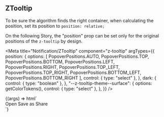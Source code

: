 
## ZTooltip

To be sure the algorithm finds the right container, when calculating the position, set its position to `position: relative;`

On the following Story, the "position" prop can be set only for the original positions of the `z-tooltip` by design.

<Meta
  title="Notification/ZTooltip"
  component="z-tooltip"
  argTypes={{
    position: {
      options: [
        PopoverPositions.AUTO,
        PopoverPositions.TOP,
        PopoverPositions.BOTTOM,
        PopoverPositions.LEFT,
        PopoverPositions.RIGHT,
        PopoverPositions.TOP_LEFT,
        PopoverPositions.TOP_RIGHT,
        PopoverPositions.BOTTOM_LEFT,
        PopoverPositions.BOTTOM_RIGHT
      ],
      control: { type: "select" },
    },
    dark: {
      control: { type: "boolean" },
    },
    "--z-tooltip-theme--surface": {
      options: getColorTokens(),
      control: { type: "select" },
    },
  }}
/>

<Canvas>
  <Story name="z-tooltip" args={{
    position: PopoverPositions.LEFT,
    dark: false,
    "--z-tooltip-theme--surface": "var(--color-surface01)"
  }}>
    {(args) => html`
      <div class="tooltip-container">
        <z-button id="trigger" size="small" icon="plus-filled"></z-button>
        <z-tooltip
          .position=${args.position}
          .dark=${args.dark}
          bind-to="#trigger"
          style="--z-tooltip-theme--surface: var(${args['--z-tooltip-theme--surface']})"
        >
          <div class="container">
            <z-button>Open</z-button>
            <z-button>Save as</z-button>
            <z-button>Share</z-button>
          </div>
        </z-tooltip>
      </div>
      <script>
        const tooltip = document.querySelector("z-tooltip");
        document.querySelector("#trigger").addEventListener("click", () => {
          if (tooltip.open) {
            tooltip.open = false;
          } else {
            tooltip.open = true;
          }
        });
      </script>
    `}
  </Story>
</Canvas>

<ArgsTable of="z-tooltip" />
